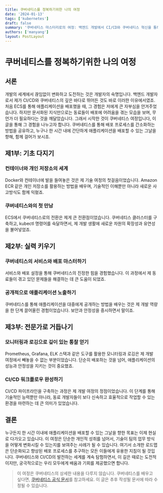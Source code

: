 ```yaml
---
title: 쿠버네티스를 정복하기위한 나의 여정
date: '2024-01-13'
tags: ['kubernetes']
draft: false
summary: '쿠버네티스 마스터리로의 여정: 백엔드 개발에서 CI/CD와 쿠버네티스 혁신을 통해 동료들의 배포 과정을 간소화하는 방법을 공유합니다.'
authors: ['manyang']
layout: PostLayout
---
```


# 쿠버네티스를 정복하기위한 나의 여정

## 서론

개발의 세계에서 끊임없이 변화하고 도전하는 것은 개발자의 숙명입니다. 백엔드 개발자로서 제가 CI/CD와 쿠버네티스의 깊은 바다로 뛰어든 것도 바로 이러한 이유에서였죠.
처음 ECS를 통해 애플리케이션을 배포했을 때, 그 경험은 저에게 큰 자부심을 안겨주었습니다. 하지만 문서화된 지식만으로는 동료들이 배포에 어려움을 겪는 모습을 보며, 무언가 더 필요하다는 것을 깨달았습니다.
그래서 시작한 것이 쿠버네티스 여정입니다, 이 글을 통해 그 경험을 나누고자 합니다. 쿠버네티스를 통해 배포 프로세스를 간소화하는 방법을 공유하고, 누구나 한 시간 내에 간단하게 애플리케이션을 배포할 수 있는 그날을 향해, 함께 걸어가 보시죠.

## 제1부: 기초 다지기

### 컨테이너와 개인 저장소의 세계
Docker와 컨테이너에 발을 들여놓은 것은 제 기술 여정의 첫걸음이었습니다. Amazon ECR 같은 개인 저장소를 활용하는 방법을 배우며, 기술적인 이해뿐만 아니라 새로운 사고방식도 함께 익혔죠.

### 쿠버네티스와의 첫 만남
ECS에서 쿠버네티스로의 전환은 제게 큰 전환점이었습니다. 쿠버네티스 클러스터를 구축하고, kubectl 명령어를 숙달하면서, 제 개발 생활에 새로운 차원의 확장성과 유연성을 불어넣었죠.

## 제2부: 실력 키우기

### 쿠버네티스의 서비스와 배포 마스터하기
서비스와 배포 설정을 통해 쿠버네티스의 진정한 힘을 경험했습니다. 이 과정에서 제 동료들이 겪고 있던 문제들을 해결하는 데 큰 도움이 되었죠.

### 공개적으로 애플리케이션 노출하기
쿠버네티스를 통해 애플리케이션을 대중에게 공개하는 방법을 배우는 것은 제 개발 역량을 한 단계 끌어올린 경험이었습니다. 보안과 안정성을 중시하면서 말이죠.

## 제3부: 전문가로 거듭나기

### 모니터링과 로깅으로 깊이 있는 통찰 얻기
Prometheus, Grafana, ELK 스택과 같은 도구를 활용한 모니터링과 로깅은 제 개발 여정에서 빼놓을 수 없는 부분이었습니다. 단순히 배포하는 것을 넘어, 애플리케이션의 성능과 안정성을 지키는 것이 중요했죠.

### CI/CD 워크플로우 완성하기
CI/CD 파이프라인을 구축하는 과정은 제 개발 여정의 정점이었습니다. 이 단계를 통해 기술적인 능력뿐만 아니라, 동료 개발자들이 보다 신속하고 효율적으로 작업할 수 있는 환경을 마련하는 데 큰 의미가 있었습니다.

## 결론
누구든지 한 시간 이내에 애플리케이션을 배포할 수 있는 그날을 향한 목표는 이제 현실로 다가오고 있습니다.
이 여정은 단순한 개인적 성취를 넘어서, 기술이 팀의 업무 방식을 어떻게 변화시킬 수 있는지를 보여주는 사례가 될 수 있습니다. 여기서 소개한 로드맵은 단순화되고 향상된 배포 프로세스를 추구하는 모든 이들에게 유용한 지침이 될 것입니다.
쿠버네티스와 CI/CD의 발전하는 세계를 계속 탐험하면서, 이 길은 때로는 도전적이지만, 궁극적으로는 우리 모두에게 배움과 기회를 제공했으면 합니다.


> 이 여정은 쿠버네티스의 상세한 내용을 다루지 않습니다. 쿠버네티스를 배우고 싶다면, [쿠버네티스 공식 문서](https://kubernetes.io/ko/docs/home/)를 참고하세요.
> 이 글은 추후 작성될 문서에 따라 수정될 수 있습니다.